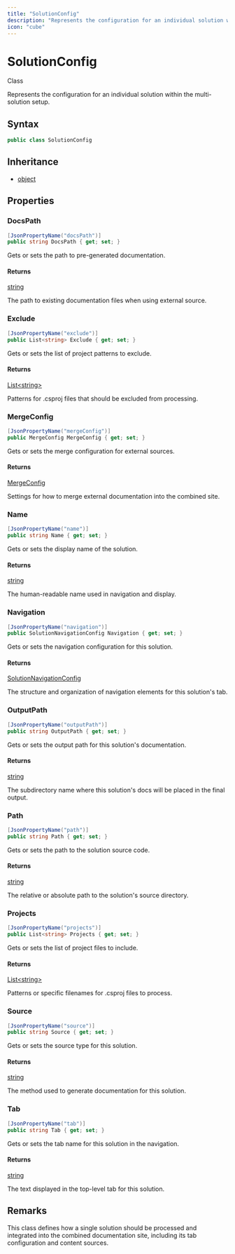 ```yaml
---
title: "SolutionConfig"
description: "Represents the configuration for an individual solution within the multi-solution setup."
icon: "cube"
---
```


# SolutionConfig

<Badge variant="outline">Class</Badge>

Represents the configuration for an individual solution within the multi-solution setup.

## Syntax

```csharp
public class SolutionConfig
```

## Inheritance

- [object](https://learn.microsoft.com/dotnet/api/system.object)

## Properties

### DocsPath

```csharp
[JsonPropertyName("docsPath")]
public string DocsPath { get; set; }
```

Gets or sets the path to pre-generated documentation.

#### Returns

[string](https://learn.microsoft.com/dotnet/api/system.string)

The path to existing documentation files when using external source.

### Exclude

```csharp
[JsonPropertyName("exclude")]
public List<string> Exclude { get; set; }
```

Gets or sets the list of project patterns to exclude.

#### Returns

[List&lt;string&gt;](https://learn.microsoft.com/dotnet/api/system.collections.generic.list-1)

Patterns for .csproj files that should be excluded from processing.

### MergeConfig

```csharp
[JsonPropertyName("mergeConfig")]
public MergeConfig MergeConfig { get; set; }
```

Gets or sets the merge configuration for external sources.

#### Returns

[MergeConfig](/api-reference/cloudnimble/easyaf/codegen/mintlify/models/mergeconfig)

Settings for how to merge external documentation into the combined site.

### Name

```csharp
[JsonPropertyName("name")]
public string Name { get; set; }
```

Gets or sets the display name of the solution.

#### Returns

[string](https://learn.microsoft.com/dotnet/api/system.string)

The human-readable name used in navigation and display.

### Navigation

```csharp
[JsonPropertyName("navigation")]
public SolutionNavigationConfig Navigation { get; set; }
```

Gets or sets the navigation configuration for this solution.

#### Returns

[SolutionNavigationConfig](/api-reference/cloudnimble/easyaf/codegen/mintlify/models/solutionnavigationconfig)

The structure and organization of navigation elements for this solution's tab.

### OutputPath

```csharp
[JsonPropertyName("outputPath")]
public string OutputPath { get; set; }
```

Gets or sets the output path for this solution's documentation.

#### Returns

[string](https://learn.microsoft.com/dotnet/api/system.string)

The subdirectory name where this solution's docs will be placed in the final output.

### Path

```csharp
[JsonPropertyName("path")]
public string Path { get; set; }
```

Gets or sets the path to the solution source code.

#### Returns

[string](https://learn.microsoft.com/dotnet/api/system.string)

The relative or absolute path to the solution's source directory.

### Projects

```csharp
[JsonPropertyName("projects")]
public List<string> Projects { get; set; }
```

Gets or sets the list of project files to include.

#### Returns

[List&lt;string&gt;](https://learn.microsoft.com/dotnet/api/system.collections.generic.list-1)

Patterns or specific filenames for .csproj files to process.

### Source

```csharp
[JsonPropertyName("source")]
public string Source { get; set; }
```

Gets or sets the source type for this solution.

#### Returns

[string](https://learn.microsoft.com/dotnet/api/system.string)

The method used to generate documentation for this solution.

### Tab

```csharp
[JsonPropertyName("tab")]
public string Tab { get; set; }
```

Gets or sets the tab name for this solution in the navigation.

#### Returns

[string](https://learn.microsoft.com/dotnet/api/system.string)

The text displayed in the top-level tab for this solution.


## Remarks

This class defines how a single solution should be processed and integrated
into the combined documentation site, including its tab configuration and content sources.

